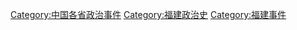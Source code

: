 [[Category:中国各省政治事件|Category:中国各省政治事件]]
[[Category:福建政治史|Category:福建政治史]]
[[Category:福建事件|Category:福建事件]]